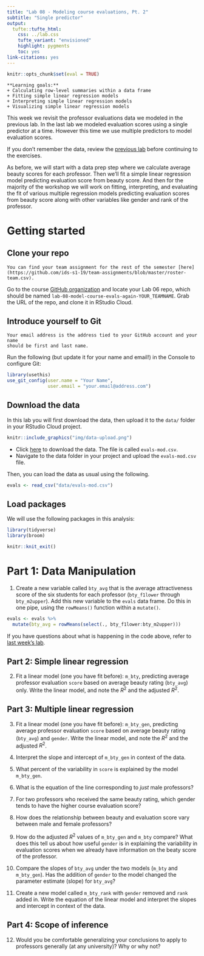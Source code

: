 ```yaml
---
title: "Lab 08 - Modeling course evaluations, Pt. 2"
subtitle: "Single predictor"
output: 
  tufte::tufte_html:
    css: ../lab.css
    tufte_variant: "envisioned"
    highlight: pygments
    toc: yes
link-citations: yes
---
```


```r
knitr::opts_chunk$set(eval = TRUE)
```

```marginfigure
**Learning goals:**  
+ Calculating row-level summaries within a data frame  
+ Fitting simple linear regression models  
+ Interpreting simple linear regression models  
+ Visualizing simple linear regression models
```

This week we revisit the professor evaluations data we modeled in the previous 
lab. In the last lab we modeled evaluation scores using a single predictor at a 
time. However this time we use multiple predictors to model evaluation scores.

If you don't remember the data, review the [previous lab](/labs/lab-07/lab-07-model-course-evals.html) 
before continuing to the exercises.

As before, we will start with a data prep step where we calculate average 
beauty scores for each professor. Then we'll fit a simple linear regression 
model predicting evaluation score from beauty score. And then for the majority 
of the workshop we will work on fitting, interpreting, and evaluating the fit 
of various multiple regression models predicting evaluation scores from 
beauty score along with other variables like gender and rank of the professor.

# Getting started

## Clone your repo

```marginfigure
You can find your team assignment for the rest of the semester [here](https://github.com/ids-s1-19/team-assignments/blob/master/roster-team.csv).
```

Go to the course [GitHub organization](https://github.com/ids-s1-19) and locate 
your Lab 06 repo, which should be named `lab-08-model-course-evals-again-YOUR_TEAMNAME`. 
Grab the URL of the repo, and clone it in RStudio Cloud.

## Introduce yourself to Git

```marginfigure
Your email address is the address tied to your GitHub account and your name 
should be first and last name.
```

Run the following (but update it for your name and email!) in the Console to 
configure Git:

```r
library(usethis)
use_git_config(user.name = "Your Name", 
               user.email = "your.email@address.com")
``` 
  
## Download the data

In this lab you will first download the data, then upload it to the `data/` folder 
in your RStudio Cloud project.

```r
knitr::include_graphics("img/data-upload.png")
```

- Click [here](https://introds.org/data/evals-mod.csv) to download the data. The file is called `evals-mod.csv`.
- Navigate to the data folder in your project and upload the `evals-mod.csv` file.

Then, you can load the data as usual using the following.

```r
evals <- read_csv("data/evals-mod.csv")
```

## Load packages

We will use the following packages in this analysis:

```r
library(tidyverse)
library(broom)
```

```r
knitr::knit_exit()
```


# Part 1: Data Manipulation 

1.  Create a new variable called `bty_avg` that is the average attractiveness
    score of the six students for each professor (`bty_f1lower` through 
    `bty_m2upper`). Add this new variable to the `evals` data frame. Do this in 
    one pipe, using the `rowMeans()` function within a `mutate()`.

```r
evals <- evals %>% 
  mutate(bty_avg = rowMeans(select(., bty_f1lower:bty_m2upper)))
```

If you have questions about what is happening in the code above, refer to 
[last week's lab](/labs/lab-07/lab-07-model-course-evals.html).

## Part 2: Simple linear regression

2. Fit a linear model (one you have fit before): `m_bty`, predicting average
   professor evaluation `score` based on average beauty rating (`bty_avg`) only. Write the 
   linear model, and note the $R^2$ and the adjusted $R^2$.

## Part 3: Multiple linear regression

3. Fit a linear model (one you have fit before): `m_bty_gen`, predicting average
   professor evaluation `score` based on average beauty rating (`bty_avg`) and `gender`. 
   Write the linear model, and note the $R^2$ and the adjusted $R^2$.
   
4. Interpret the slope and intercept of `m_bty_gen` in context of the data.

5. What percent of the variability in `score` is explained by the model `m_bty_gen`.

6. What is the equation of the line corresponding to *just* male professors?
    
7. For two professors who received the same beauty rating, which gender tends 
   to have the higher course evaluation score?
    
8. How does the relationship between beauty and evaluation score
   vary between male and female professors?
    
9. How do the adjusted $R^2$ values of `m_bty_gen` and `m_bty` compare? What does this tell us 
   about how useful `gender` is in explaining the variability in evaluation scores when we 
   already have information on the beaty score of the professor.

10. Compare the slopes of `bty_avg` under the two models (`m_bty` and `m_bty_gen`). Has the 
    addition of `gender` to the model changed the parameter estimate (slope) for `bty_avg`?
    
11. Create a new model called `m_bty_rank` with `gender` removed and `rank` 
    added in. Write the equation of the linear model and interpret the slopes and intercept 
    in context of the data. 

## Part 4: Scope of inference

12. Would you be comfortable generalizing your conclusions to apply to professors
    generally (at any university)? Why or why not?
    